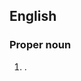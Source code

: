 ==English==
{{wikipedia}}

===Proper noun===
{{en-proper noun}}

# {{place|en|province|c/Indonesia}}.